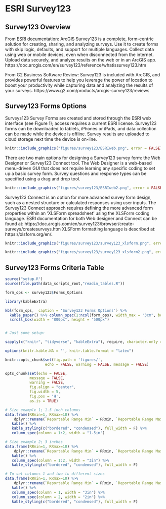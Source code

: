 # ESRI Survey123

## Survey123 Overview

From ESRI documentation: ArcGIS Survey123 is a complete, form-centric solution for creating, sharing, and analyzing surveys. Use it to create forms with skip logic, defaults, and support for multiple languages. Collect data using web or mobile devices, even when disconnected from the internet. Upload data securely, and analyze results on the web or in an ArcGIS app. 
https://doc.arcgis.com/en/survey123/reference/whatissurvey123.htm

From G2 Business Software Review: Survey123 is included with ArcGIS, and provides powerful features to help you leverage the power of location to boost your productivity while capturing data and analyzing the results of your surveys. https://www.g2.com/products/arcgis-survey123/reviews

## Survey123 Forms Options

Surveys123 Survey Forms are created and stored through the ESRI web interface (see Figure 1); access requires a current ESRI license. Survey123 forms can be downloaded to tablets, iPhones or iPads, and data collection can be made while the device is offline. Survey results are uploaded to cloud storage next time the device is on-line. 

```r
knitr::include_graphics("figures/survey123/ESRIweb.png", error = FALSE)
```

There are two main options for designing a Survey123 survey form: the Web Designer or Survey123 Connect tool. The Web Designer is a web-based menu-driven GUI that does not require learning any specific coding to set up a basic survey form.  Survey questions and response types can be specified using a drag and drop tool.

```r
knitr::include_graphics("figures/survey123/ESRIweb2.png", error = FALSE)
```

Survey123 Connect is an option for more advanced survey form design, such as a nested structure or calculated responses using user inputs.  The Survey123 Connect approach requires defining the more advanced form properties within an ‘XLSForm spreadsheet’ using the XLSForm coding language.  ESRI documentation for both Web designer and Connect can be found at: https://doc.arcgis.com/en/survey123/browser/create-surveys/createsurveys.htm
XLSForm formatting language is described at: https://xlsform.org/en/.

```r
knitr::include_graphics("figures/survey123/survey123_xlsform.png", error = FALSE)
```


```r
knitr::include_graphics("figures/survey123/survey123_xlsform2.png", error = FALSE)
```


## Survey123 Forms Criteria Table

```r

source("setup.R")
source(file.path(data_scripts_root,"readin_tables.R"))

form_ops <- survey123$Forms_Options

```




```r

library(kableExtra)

kbl(form_ops,  caption = 'Survey123 Forms Options') %>%
  kable_paper() %>% column_spec(1:ncol(form_ops), width_max = "3cm", bold = TRUE, italic = TRUE) %>%
  scroll_box(width = "800px", height = "500px")



```


```r
# Just some setup:

sapply(c("knitr", "tidyverse", "kableExtra"), require, character.only = TRUE)

options(knitr.kable.NA = '', knitr.table.format = "latex")

knitr::opts_chunk$set(fig.path = 'figures/',
                  echo = FALSE, warning = FALSE, message = FALSE)

opts_chunk$set(echo = FALSE,
           message = FALSE,
           warning = FALSE,
           fig.align = "center",
           fig.width = 5,
           fig.pos = 'H',
           as.is = TRUE)
```


```r
# Size example 1; 1.5 inch columns
data.frame(RRmin=1, RRmax=10) %>%
    dplyr::rename(`Reportable Range Min` = RRmin, `Reportable Range Max` = RRmax) %>%
   kable() %>%
   kable_styling(c("bordered", "condensed"), full_width = F) %>%
   column_spec(column = 1:2, width = "1.5in")

# Size example 2; 3 inches
data.frame(RRmin=1, RRmax=10) %>%
    dplyr::rename(`Reportable Range Min` = RRmin, `Reportable Range Max` = RRmax) %>%
   kable() %>%
   column_spec(column = 1:2, width = "3in") %>%
   kable_styling(c("bordered", "condensed"), full_width = F)

# To set columns 1 and two to different sizes
data.frame(RRmin=1, RRmax=10) %>%
    dplyr::rename(`Reportable Range Min` = RRmin, `Reportable Range Max` = RRmax) %>%
   kable() %>%
   column_spec(column = 1, width = "3in") %>%
   column_spec(column = 2, width = "2in") %>%
   kable_styling(c("bordered", "condensed"), full_width = F)

```


